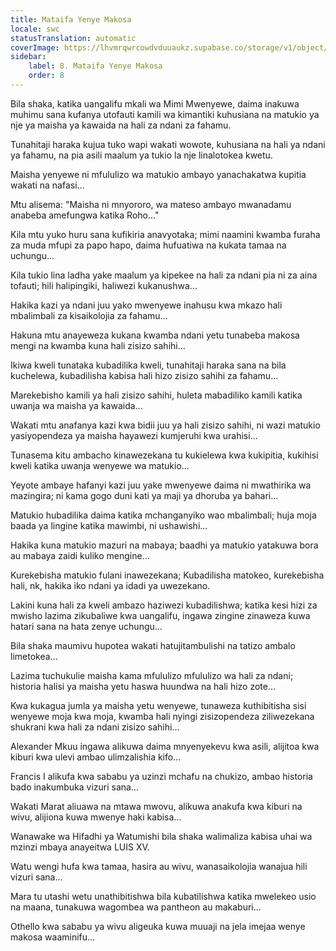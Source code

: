 ```yaml
---
title: Mataifa Yenye Makosa
locale: swc
statusTranslation: automatic
coverImage: https://lhvmrqwrcowdvduuaukz.supabase.co/storage/v1/object/public/strapi-uploads/small_cover-tratado-de-psicologia-revolucionaria.webp-5e15e1cec4e0ebebcde5d7fc7565d8fd.webp
sidebar:
    label: 8. Mataifa Yenye Makosa
    order: 8
---
```

Bila shaka, katika uangalifu mkali wa Mimi Mwenyewe, daima inakuwa muhimu sana kufanya utofauti kamili wa kimantiki kuhusiana na matukio ya nje ya maisha ya kawaida na hali za ndani za fahamu.

Tunahitaji haraka kujua tuko wapi wakati wowote, kuhusiana na hali ya ndani ya fahamu, na pia asili maalum ya tukio la nje linalotokea kwetu.

Maisha yenyewe ni mfululizo wa matukio ambayo yanachakatwa kupitia wakati na nafasi...

Mtu alisema: "Maisha ni mnyororo, wa mateso ambayo mwanadamu anabeba amefungwa katika Roho..."

Kila mtu yuko huru sana kufikiria anavyotaka; mimi naamini kwamba furaha za muda mfupi za papo hapo, daima hufuatiwa na kukata tamaa na uchungu...

Kila tukio lina ladha yake maalum ya kipekee na hali za ndani pia ni za aina tofauti; hili halipingiki, haliwezi kukanushwa...

Hakika kazi ya ndani juu yako mwenyewe inahusu kwa mkazo hali mbalimbali za kisaikolojia za fahamu...

Hakuna mtu anayeweza kukana kwamba ndani yetu tunabeba makosa mengi na kwamba kuna hali zisizo sahihi...

Ikiwa kweli tunataka kubadilika kweli, tunahitaji haraka sana na bila kuchelewa, kubadilisha kabisa hali hizo zisizo sahihi za fahamu...

Marekebisho kamili ya hali zisizo sahihi, huleta mabadiliko kamili katika uwanja wa maisha ya kawaida...

Wakati mtu anafanya kazi kwa bidii juu ya hali zisizo sahihi, ni wazi matukio yasiyopendeza ya maisha hayawezi kumjeruhi kwa urahisi...

Tunasema kitu ambacho kinawezekana tu kukielewa kwa kukipitia, kukihisi kweli katika uwanja wenyewe wa matukio...

Yeyote ambaye hafanyi kazi juu yake mwenyewe daima ni mwathirika wa mazingira; ni kama gogo duni kati ya maji ya dhoruba ya bahari...

Matukio hubadilika daima katika mchanganyiko wao mbalimbali; huja moja baada ya lingine katika mawimbi, ni ushawishi...

Hakika kuna matukio mazuri na mabaya; baadhi ya matukio yatakuwa bora au mabaya zaidi kuliko mengine...

Kurekebisha matukio fulani inawezekana; Kubadilisha matokeo, kurekebisha hali, nk, hakika iko ndani ya idadi ya uwezekano.

Lakini kuna hali za kweli ambazo haziwezi kubadilishwa; katika kesi hizi za mwisho lazima zikubaliwe kwa uangalifu, ingawa zingine zinaweza kuwa hatari sana na hata zenye uchungu...

Bila shaka maumivu hupotea wakati hatujitambulishi na tatizo ambalo limetokea...

Lazima tuchukulie maisha kama mfululizo mfululizo wa hali za ndani; historia halisi ya maisha yetu haswa huundwa na hali hizo zote...

Kwa kukagua jumla ya maisha yetu wenyewe, tunaweza kuthibitisha sisi wenyewe moja kwa moja, kwamba hali nyingi zisizopendeza ziliwezekana shukrani kwa hali za ndani zisizo sahihi...

Alexander Mkuu ingawa alikuwa daima mnyenyekevu kwa asili, alijitoa kwa kiburi kwa ulevi ambao ulimzalishia kifo...

Francis I alikufa kwa sababu ya uzinzi mchafu na chukizo, ambao historia bado inakumbuka vizuri sana...

Wakati Marat aliuawa na mtawa mwovu, alikuwa anakufa kwa kiburi na wivu, alijiona kuwa mwenye haki kabisa...

Wanawake wa Hifadhi ya Watumishi bila shaka walimaliza kabisa uhai wa mzinzi mbaya anayeitwa LUIS XV.

Watu wengi hufa kwa tamaa, hasira au wivu, wanasaikolojia wanajua hili vizuri sana...

Mara tu utashi wetu unathibitishwa bila kubatilishwa katika mwelekeo usio na maana, tunakuwa wagombea wa pantheon au makaburi...

Othello kwa sababu ya wivu aligeuka kuwa muuaji na jela imejaa wenye makosa waaminifu...

